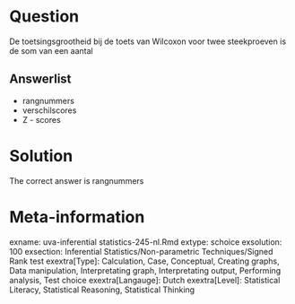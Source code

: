 Question
========

De toetsingsgrootheid bij de toets van Wilcoxon voor twee steekproeven is de som van een aantal

Answerlist
----------
* rangnummers
* verschilscores
* Z - scores

Solution
========

The correct answer is  rangnummers

Meta-information
================
exname: uva-inferential statistics-245-nl.Rmd
extype: schoice
exsolution: 100
exsection: Inferential Statistics/Non-parametric Techniques/Signed Rank test
exextra[Type]: Calculation, Case, Conceptual, Creating graphs, Data manipulation, Interpretating graph, Interpretating output, Performing analysis, Test choice
exextra[Langauge]: Dutch
exextra[Level]: Statistical Literacy, Statistical Reasoning, Statistical Thinking
